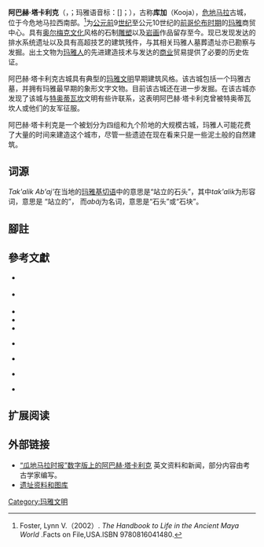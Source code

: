 {{Infobox Pre-Columbian site
|name =阿巴赫·塔卡利克<br />{{small|Tak'alik Ab'aj}}
|image = Potbelly 6.jpg
|image size = 300px
|caption = 阿巴赫·塔卡利克持续存在了近两千年<ref name="PH05p997">''Popenoe de Hatch 2005'', p. 997.</ref>，图为通向三号阶地的阶梯，年代为前古典时代晚期<ref name="García176">''García 1997'', p. 176.</ref>
|pushpin_map=Mesoamerica
|map_size = 250
|map_dot_label = 阿巴赫·塔卡利克
|map_caption=在[[中部美洲|中部美洲]]的位置
|coordinates={{coord|14|38|45|N|91|44|10|W|display=it}}
|country = {{flag|Guatemala}}
|region = [[雷塔卢莱乌省|雷塔卢莱乌省]]
|municipality = [[阿辛塔|阿辛塔]]
|nearest_town = [[阿辛塔|阿辛塔]]
|culture = 奥尔梅克、玛雅
|first_occupied = 前古典期中期
|period =
|conquered_by = 特奥提瓦坎，基切
|abandoned =
|responsible_body = 危地马拉文化体育部，阿巴赫·塔卡里克国家工程局
|restored_by =
|date_restored =
|dates_excavated =
|archaeological_bodies =
|notable_archaeologists = Miguel Orrego Corzo，Marion Popenoe de Hatch，Christa Schieber de Lavarreda，Claudia Wolley Schwarz
|architectural_styles= 奥尔梅克、玛雅早期
|number_of_temples=
|number_of_monuments=
|inscriptions=
}}
'''阿巴赫·塔卡利克'''（{{lang-en|Takalik Abaj}}，{{IPAc-en|t|ɑː|k|ə|ˈ|l|iː|k|_|ə|ˈ|b|ɑː}}；玛雅语音标：[{{IPA|takˀaˈlik aˀ'ɓaχ|[[K'iche'_language|K'iche']]:|Takalik Abaj pronunciation.ogg}}]；{{IPA-es|takaˈlik aˈβax|lang}}），古称'''库加'''（Kooja），[[危地马拉|危地马拉]]古城，位于今危地马拉西南部。<ref>Foster, Lynn V.（2002）. ''The Handbook to Life in the Ancient Maya World'' .Facts on File,USA.ISBN 9780816041480.</ref>为[[公元前|公元前]]9[[世纪|世纪]]至公元10世纪的[[前哥伦布时期|前哥伦布时期]]的[[玛雅|玛雅]]商贸中心。具有[[奥尔梅克文化|奥尔梅克文化]]风格的石制[[雕塑|雕塑]]以及[[岩画|岩画]]作品留存至今。现已发现发达的排水系统遗址以及具有高超技艺的建筑残件，与其相关玛雅人墓葬遗址亦已勘察与发掘。出土文物为[[玛雅人|玛雅人]]的先进建造技术与发达的[[商业|商业]]贸易提供了必要的历史佐证。

阿巴赫·塔卡利克古城具有典型的[[玛雅文明|玛雅文明]]早期建筑风格。该古城包括一个玛雅古墓，并拥有玛雅最早期的象形文字文物。目前该古城还在进一步发掘。在该古城亦发现了该城与[[特奥蒂瓦坎|特奥蒂瓦坎]]文明有些许联系，这表明阿巴赫·塔卡利克曾被特奥蒂瓦坎人或他们的友军征服。

阿巴赫·塔卡利克是一个被划分为四组和九个阶地的大规模古城，玛雅人可能花费了大量的时间来建造这个城市，尽管一些遗迹在现在看来只是一些泥土般的自然建筑。

== 词源 ==
''Tak'alik Ab'aj<nowiki>'</nowiki>''在当地的[[基切语|玛雅基切语]]中的意思是“站立的石头”，其中''tak'alik''为形容词，意思是 “站立的”， 而''abäj''为名词，意思是“石头”或“石块”。

{{玛雅文明}}
== 腳註 ==
{{Reflist}}

==參考文獻==
{{refbegin|indent=}}<!--BEGIN biblio format. If indent param. is used, Pls use a colon (:) instead of asterisk (*) for bullet markers in the references list -->
*{{cite journal|author=Popenoe de Hatch, Marion|year=2005年|title=''La Conquista de Tak'alik Ab'aj''|journal=''XVIII Simposio de Investigaciones Arqueológicas en Guatemala'', 2004 (edited by Juan Pedro LaPorte, Bárbara Arroyo and Héctor E. Mejía)|pages=992–999|publisher={{Link-en|Museo Nacional de Arqueología y Etnología|Museo Nacional de Arqueología y Etnología}}|location=[[危地马拉|危地马拉]]|url=http://www.asociaciontikal.com/pdf/98%20-%20Hatch-1.04.pdf|format=PDF online edition|accessdate=2014年1月15日|deadurl=yes|archiveurl=https://web.archive.org/web/20110914081102/http://www.asociaciontikal.com/pdf/98%20-%20Hatch-1.04.pdf|archivedate=2011年9月14日}} {{es icon}}
*{{cite journal|author=García, Edgar Vinicio|year=1997年|title=''Excavaciones en el acceso a la Terraza 3, Tak'alik Ab'aj''|journal=''X Simposio de Investigaciones Arqueológicas en Guatemala'', 1996 (edited by J.P. Laporte and H. Escobedo)|pages=171–193|publisher={{Link-en|Museo Nacional de Arqueología y Etnología|Museo Nacional de Arqueología y Etnología}}|location=[[危地马拉|危地马拉]]|url=http://www.asociaciontikal.com/pdf/16.96_-_Vinicio.pdf|format=PDF online edition|accessdate=2014年1月15日|deadurl=yes|archiveurl=https://web.archive.org/web/20110707182527/http://www.asociaciontikal.com/pdf/16.96_-_Vinicio.pdf|archivedate=2011年7月7日}} {{es icon}}
*{{cite journal|author=Love, Michael|year=2007年|month=December|title=''Recent Research in the Southern Highlands and Pacific Coast of Mesoamerica''|journal=''Journal of Archaeological Research'' |volume=15|issue=4|pages=275–328|publisher=[[施普林格科學+商業媒體|施普林格科學+商業媒體]]|issn=1573-7756|doi=10.1007/s10814-007-9014-y}}
*{{cite book|author=Sharer, Robert J.|authorlink=Robert Sharer|coauthors=with Loa P. Traxler |year=2006年|title=''The Ancient Maya''|edition=6th, fully revised|location=[[史丹佛大學|史丹佛大學]]|publisher=[[史丹福大學出版社|史丹福大學出版社]]|isbn=0-8047-4817-9|oclc=57577446}}
*{{cite book|author=Adams, Richard E.W.|year=1996年|title=''Prehistoric Mesoamerica'' |edition=Revised|location=[[Norman|Norman]]|publisher={{Link-en|University of Oklahoma Press|University of Oklahoma Press}}|isbn=0-8061-2834-8|oclc=22593466}}
*{{cite journal|author=Popenoe de Hatch, Marion|coauthors=and Christa Schieber de Lavarreda|year=2001年|title=''Una revisión preliminar de la historia de Tak'alik Ab'aj, departamento de Retalhuleu''|journal=''XIV Simposio de Investigaciones Arqueológicas en Guatemala'', 2000 (edited by J.P. Laporte, A.C. Suasnávar and B. Arroyo)|pages=990–1005|publisher={{Link-en|Museo Nacional de Arqueología y Etnología|Museo Nacional de Arqueología y Etnología}}|location=[[危地马拉|危地马拉]]|url=http://www.asociaciontikal.com/pdf/77.00.pdf|format=PDF online edition|accessdate=2014年1月16日|deadurl=yes|archiveurl=https://web.archive.org/web/20091211140452/http://www.asociaciontikal.com/pdf/77.00.pdf|archivedate=2009年12月11日}} {{es icon}}
*{{cite journal|author=Wolley Schwarz, Claudia|year=2001年|title=''Investigaciones arqueológicas en los Grupos Norte y Oeste de Tak'alik Ab'aj''|journal=''XIV Simposio de Investigaciones Arqueológicas en Guatemala'', 2000 (edited by J.P. Laporte, A.C. Suasnávar and B. Arroyo)|pages=1006–1012|publisher=Museo Nacional de Arqueología y Etnología|location=[[危地马拉|危地马拉]]|url=http://www.asociaciontikal.com/pdf/78.00.pdf|format=PDF online edition|accessdate=2014年1月15日|deadurl=yes|archiveurl=https://web.archive.org/web/20091211140104/http://www.asociaciontikal.com/pdf/78.00.pdf|archivedate=2009年12月11日}} {{es icon}}
*{{cite journal|author=Cassier, Jacques|coauthors=and Alain Ichon|year=1981年|title=''Las Esculturas de Abaj Takalik''|journal=''Anales de la Academía de Geografía e Historia de Guatemala:1981 enero a diciembre''|issn=0252-337X|oclc=8623842|volume=LV|pages=23–49|publisher=Academía de Geografía e Historia de Guatemala|location=[[危地马拉|危地马拉]]}} {{es icon}}
*{{cite web|author=Christenson, Allen J|title=K'iche'–English Dictionary and Guide to Pronunciation of the K'iche'-Maya Alphabet|url=http://www.famsi.org/mayawriting/dictionary/christenson/quidic_complete.pdf|format=PDF online edition|publisher=[[Foundation_for_the_Advancement_of_Mesoamerican_Studies,_Inc.|Foundation for the Advancement of Mesoamerican Studies, Inc. (FAMSI)]]|accessdate=2014年1月16日|archive-date=2012年7月17日|archive-url=https://web.archive.org/web/20120717015111/http://www.famsi.org/mayawriting/dictionary/christenson/quidic_complete.pdf|dead-url=no}}
{{refend}}<!-- END biblio format style -->

==扩展阅读==
{{refbegin|indent=yes}}<!--BEGIN biblio format. If indent param. is used, Pls use a colon (:) instead of asterisk (*) for bullet markers in the references list -->
: {{cite journal |author=Carpio Rezzio, Edgar |year=2002 |title=''Nueva información sobre la obsidiana de Tak'alik Ab'aj (antes Abaj Takalik'') |journal=''XV Simposio de Investigaciones Arqueológicas en Guatemala'', 2001 (edited by J.P. Laporte, H. Escobedo and B. Arroyo) |pages=835–838 |publisher=Museo Nacional de Arqueología y Etnología |location=Guatemala |url=http://www.asociaciontikal.com/pdf/74.01%20-%20Carpio%20-%20en%20PDF.pdf |format=PDF online edition |accessdate=2009-02-01 |deadurl=yes |archiveurl=https://web.archive.org/web/20110707182340/http://www.asociaciontikal.com/pdf/74.01%20-%20Carpio%20-%20en%20PDF.pdf |archivedate=2011-07-07 }} {{es icon}}
: {{cite journal |author=Castillo, Donaldo |year=1991 |title=''La cerámica de Tak'alik Ab'aj (antes Abaj Takalik): Un estudio preliminar'' |journal=''II Simposio de Investigaciones Arqueológicas en Guatemala'', 1988 (edited by J.P. Laporte, S. Villagrán, H. Escobedo, D. de González and J. Valdés) |pages=14–15 |publisher=Museo Nacional de Arqueología y Etnología |location=Guatemala |url=http://www.asociaciontikal.com/pdf/03.88%20-%20Donaldo%20Castillo%20-%20en%20PDF.pdf |format=PDF online edition |accessdate=2009-02-01 |deadurl=yes |archiveurl=https://web.archive.org/web/20110707182350/http://www.asociaciontikal.com/pdf/03.88%20-%20Donaldo%20Castillo%20-%20en%20PDF.pdf |archivedate=2011-07-07 }} {{es icon}}
: {{cite journal |author=Orrego Corzo, Miguel |year=1991 |title=''Enfoque del sitio arqueológico Tak'alik Ab'aj (antes Abaj Takalik)'' |journal=''II Simposio de Investigaciones Arqueológicas en Guatemala'', 1988 (edited by J.P. Laporte, S. Villagrán, H. Escobedo, D. de González and J. Valdés) |pages=1–7 |publisher=Museo Nacional de Arqueología y Etnología |location=Guatemala |url=http://www.asociaciontikal.com/pdf/01.88%20-%20Miguel%20Orrego%20-%20en%20PDF.pdf |format=PDF online edition |accessdate=2009-02-01 |deadurl=yes |archiveurl=https://web.archive.org/web/20110707182916/http://www.asociaciontikal.com/pdf/01.88%20-%20Miguel%20Orrego%20-%20en%20PDF.pdf |archivedate=2011-07-07 }} {{es icon}}
: {{cite journal |author=Popenoe de Hatch, Marion |year=1991 |title=''Comentarios sobre la cerámica de Tak'alik Ab'aj (antes Abaj Takalik)'' |journal=''II Simposio de Investigaciones Arqueológicas en Guatemala'', 1988 (edited by J.P. Laporte, S. Villagrán, H. Escobedo, D. de González and J. Valdés) |pages=16–18 |publisher=Museo Nacional de Arqueología y Etnología |location=Guatemala |url=http://www.asociaciontikal.com/pdf/04.88%20-%20Marion%20Hatch%20-%20en%20PDF.pdf |format=PDF online edition |accessdate=2009-02-01 |deadurl=yes |archiveurl=https://web.archive.org/web/20110707183146/http://www.asociaciontikal.com/pdf/04.88%20-%20Marion%20Hatch%20-%20en%20PDF.pdf |archivedate=2011-07-07 }} {{es icon}}
: {{cite journal |author=Popenoe de Hatch, Marion |year=1992 |title=''Reconocimiento arqueológico en la periferia de Tak'alik Ab'aj'' |journal=''IV Simposio de Investigaciones Arqueológicas en Guatemala'', 1990 (edited by J.P. Laporte, H. Escobedo and S. Brady) |pages=335–338 |publisher=Museo Nacional de Arqueología y Etnología |location=Guatemala |url=http://www.asociaciontikal.com/pdf/35.90%20-%20Hatch.pdf |format=PDF online edition |accessdate=2009-02-01 |deadurl=yes |archiveurl=https://web.archive.org/web/20110707183150/http://www.asociaciontikal.com/pdf/35.90%20-%20Hatch.pdf |archivedate=2011-07-07 }} {{es icon}}
: {{cite journal |author=Popenoe de Hatch, Marion |year=2003 |title=''El regreso del felino en Tak'alik Ab'aj (antes Abaj Takalik)'' |journal=''XVI Simposio de Investigaciones Arqueológicas en Guatemala'', 2002 (edited by J.P. Laporte, B. Arroyo, H. Escobedo and H. Mejía) |pages=793–805 |publisher=Museo Nacional de Arqueología y Etnología |location=Guatemala |url=http://www.asociaciontikal.com/pdf/69.02%20-%20Marion%20Hatch%20-%20en%20PDF.pdf |format=PDF online edition |accessdate=2009-02-01 |deadurl=yes |archiveurl=https://web.archive.org/web/20110707183303/http://www.asociaciontikal.com/pdf/69.02%20-%20Marion%20Hatch%20-%20en%20PDF.pdf |archivedate=2011-07-07 }} {{es icon}}
: {{cite journal |author=Popenoe de Hatch, Marion |coauthors=Christa Schieber de Lavarreda; Edgar Carpio Rezzio; Miguel Orrego Corzo; José Héctor Paredes and Claudia Wolley |date= |year=2000 |title=''Observaciones sobre el desarrollo cultural en Tak'alik Ab'aj'', departamento de Retalhuleu, Guatemala |journal=''XIII Simposio de Investigaciones Arqueológicas en Guatemala'', 1999 (edited by J.P. Laporte, H. Escobedo, B. Arroyo and A.C. de Suasnávar) |pages=132–141 |publisher=Museo Nacional de Arqueología y Etnología |location=Guatemala |url=http://www.asociaciontikal.com/pdf/12.99_-_Marion_y_Christa.pdf |format=PDF online edition |accessdate=2009-02-01 |deadurl=yes |archiveurl=https://web.archive.org/web/20110904132524/http://www.asociaciontikal.com/pdf/12.99_-_Marion_y_Christa.pdf |archivedate=2011-09-04 }} {{es icon}}
: {{cite journal |author=Reyes Andrade, Erick |coauthors=Stuardo Rodríguez, Christa Schieber de Lavarreda and  Miguel Orrego Corzo |year=2011 |title=''Prospección geo-eléctrica en la Estructura 86 de la RNP "Buenos Aires"'', Tak'alik Ab'aj |editor=B. Arroyo, L. Paiz, A. Linares and A. Arroyave |pages=1085–1092 |publisher=Museo Nacional de Arqueología y Etnología |location=Guatemala City, Guatemala |format=PDF online edition |accessdate=2013-07-16 |url=http://www.asociaciontikal.com/pdf/86._Reyes_et_al.pdf |deadurl=yes |archiveurl=https://web.archive.org/web/20131109230057/http://www.asociaciontikal.com/pdf/86._Reyes_et_al.pdf |archivedate=2013-11-09 }} {{es icon}}
{{refend}}<!-- END biblio format style -->

== 外部链接 ==
{{Commons category|阿巴赫·塔卡利克|width=20em}}
*[https://web.archive.org/web/20090216142920/http://guatemala-times.com/archeology/takalik-abaj.html “瓜地马拉时报”数字版上的阿巴赫·塔卡利克] 英文资料和新闻，部分内容由考古学家编写。
*[https://web.archive.org/web/20071213215615/http://www.authenticmaya.com/takalik.htm 遗址资料和图库]

{{Maya sites}}

[[Category:玛雅文明|Category:玛雅文明]]